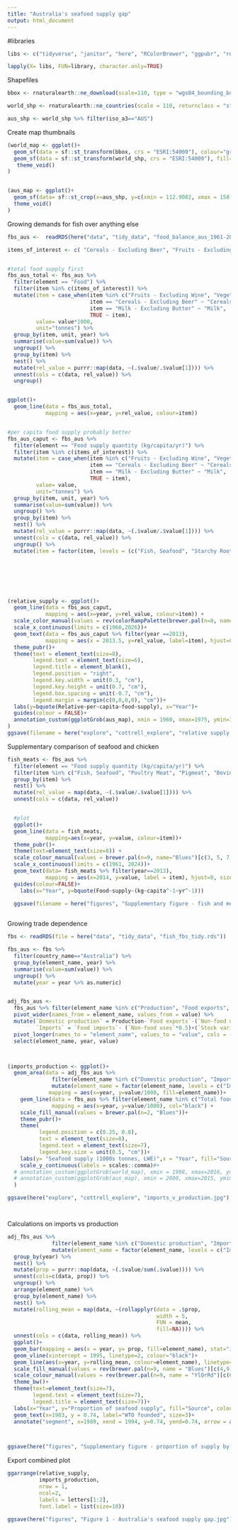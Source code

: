 ```yaml
---
title: "Australia's seafood supply gap"
output: html_document
---
```


#libraries
```r

libs <- c("tidyverse", "janitor", "here", "RColorBrewer", "ggpubr", "rnaturalearth", "zoo")

lapply(X= libs, FUN=library, character.only=TRUE)


```

Shapefiles
```r

bbox <- rnaturalearth::ne_download(scale=110, type = "wgs84_bounding_box",  category = "physical" , returnclass = "sf")

world_shp <- rnaturalearth::ne_countries(scale = 110, returnclass = "sf")

aus_shp <- world_shp %>% filter(iso_a3=="AUS")

```

Create map thumbnails
```r

(world_map <- ggplot()+
  geom_sf(data = sf::st_transform(bbox, crs = "ESRI:54009"), colour="grey50", fill=NA, size=0.1)+
  geom_sf(data = sf::st_transform(world_shp, crs = "ESRI:54009"), fill="grey50", colour=NA, size=0.1)+
   theme_void()
)


(aus_map <- ggplot()+
  geom_sf(data= sf::st_crop(x=aus_shp, y=c(xmin = 112.9082, xmax = 158.9589, ymin=-45, ymax=-10.05176)), fill="grey50", colour=NA)+
  theme_void()
)
```


Growing demands for fish over anything else

```r

fbs_aus <-  readRDS(here("data", "tidy_data", "food_balance_aus_1961-2013.rds"))

items_of_interest <- c( "Cereals - Excluding Beer", "Fruits - Excluding Wine",  "Starchy Roots" ,"Vegetables", "Fish, Seafood",   "Meat" , "Eggs", "Milk - Excluding Butter")


#total food supply first
fbs_aus_total <- fbs_aus %>% 
  filter(element == "Food") %>%
  filter(item %in% c(items_of_interest)) %>% 
  mutate(item = case_when(item %in% c("Fruits - Excluding Wine", "Vegetables") ~ "Fruits, Vegetables",
                          item == "Cereals - Excluding Beer" ~ "Cereals",
                          item == "Milk - Excluding Butter" ~ "Milk",
                          TRUE ~ item),
         value= value*1000, 
         unit="tonnes") %>% 
  group_by(item, unit, year) %>% 
  summarise(value=sum(value)) %>% 
  ungroup() %>% 
  group_by(item) %>% 
  nest() %>% 
  mutate(rel_value = purrr::map(data, ~(.$value/.$value[1]))) %>% 
  unnest(cols = c(data, rel_value)) %>% 
  ungroup()


ggplot()+
  geom_line(data = fbs_aus_total,
            mapping = aes(x=year, y=rel_value, colour=item))


#per capita food supply probably better
fbs_aus_caput <- fbs_aus %>% 
  filter(element == "Food supply quantity (kg/capita/yr)") %>%
  filter(item %in% c(items_of_interest)) %>% 
  mutate(item = case_when(item %in% c("Fruits - Excluding Wine", "Vegetables") ~ "Fruits, Vegetables",
                          item == "Cereals - Excluding Beer" ~ "Cereals",
                          item == "Milk - Excluding Butter" ~ "Milk",
                          TRUE ~ item),
         value= value, 
         unit="tonnes") %>% 
  group_by(item, unit, year) %>% 
  summarise(value=sum(value)) %>% 
  ungroup() %>% 
  group_by(item) %>% 
  nest() %>% 
  mutate(rel_value = purrr::map(data, ~(.$value/.$value[1]))) %>% 
  unnest(cols = c(data, rel_value)) %>% 
  ungroup() %>% 
  mutate(item = factor(item, levels = (c("Fish, Seafood", "Starchy Roots", "Fruits, Vegetables", "Meat", "Milk", "Cereals", "Eggs"))))







(relative_supply <- ggplot()+
  geom_line(data = fbs_aus_caput,
            mapping = aes(x=year, y=rel_value, colour=item)) +
  scale_color_manual(values = rev(colorRampPalette(brewer.pal(n=8, name = "GnBu"))(12)[3:12]))+
  scale_x_continuous(limits = c(1960,2026))+
  geom_text(data = fbs_aus_caput %>% filter(year ==2013),
            mapping = aes(x = 2013.5, y=rel_value, label=item), hjust=0, size=2)+
  theme_pubr()+
  theme(text = element_text(size=8),
        legend.text = element_text(size=6),
        legend.title = element_blank(),
        legend.position = "right",
        legend.key.width = unit(0.3, "cm"), 
        legend.key.height = unit(0.7, "cm"),
        legend.box.spacing = unit(-0.7, "cm"),
        legend.margin = margin(c(0,0,0,0), "cm"))+
  labs(y=bquote(Relative~per~capita~food~supply), x="Year")+
  guides(colour = FALSE)+
  annotation_custom(ggplotGrob(aus_map), xmin = 1960, xmax=1975, ymin=1.7, ymax=2.2)
)
ggsave(filename = here("explore", "cottrell_explore", "relative supply change.jpg"), device="jpg", dpi = 300, width = 9, height = 7, units = "cm")


```
Supplementary comparison of seafood and chicken
```r

fish_meats <- fbs_aus %>% 
  filter(element == "Food supply quantity (kg/capita/yr)") %>%
  filter(item %in% c("Fish, Seafood", "Poultry Meat", "Pigmeat", "Bovine Meat")) %>%
  group_by(item) %>% 
  nest() %>% 
  mutate(rel_value = map(data, ~(.$value/.$value[1]))) %>% 
  unnest(cols = c(data, rel_value))


  #plot
  ggplot()+
  geom_line(data = fish_meats, 
            mapping=aes(x=year, y=value, colour=item))+
  theme_pubr()+
  theme(text=element_text(size=8)) +
  scale_colour_manual(values = brewer.pal(n=9, name="Blues")[c(3, 5, 7, 9)])+
  scale_x_continuous(limits = c(1961, 2024))+
  geom_text(data= fish_meats %>% filter(year==2013),
            mapping = aes(x=2014, y=value, label = item), hjust=0, size=1.8)+
  guides(colour=FALSE)+
    labs(x="Year", y=bquote(Food~supply~(kg~capita^-1~yr^-1)))
  
  ggsave(filename = here("figures", "Supplementary figure - fish and meat consumption rates.jpg"), device="jpg", dpi = 600, width = 9, height=7, units = "cm")



```



Growing trade dependence

```r

fbs <- readRDS(file = here("data", "tidy_data", "fish_fbs_tidy.rds")) 

fbs_aus <- fbs %>% 
  filter(country_name=="Australia") %>% 
  group_by(element_name, year) %>% 
  summarise(value=sum(value)) %>% 
  ungroup() %>% 
  mutate(year = year %>% as.numeric)


adj_fbs_aus <- 
  fbs_aus %>% filter(element_name %in% c("Production", "Food exports", "Stock variations", "Non-food uses", "Total food supply", "Food imports")) %>% 
  pivot_wider(names_from = element_name, values_from = value) %>% 
  mutate(`Domestic production` = Production-`Food exports`-(`Non-food uses`*0.5)+(`Stock variations`*0.5), #adj production by half of non food use and stock variations
         `Imports` = `Food imports`- (`Non-food uses`*0.5)+(`Stock variations`*0.5)) %>% #adj imports by half of non food uses and stock variations
  pivot_longer(names_to = "element_name", values_to = "value", cols = -year) %>% 
  select(element_name, year, value) 



(imports_production <- ggplot()+
  geom_area(data = adj_fbs_aus %>% 
              filter(element_name %in% c("Domestic production", "Imports")) %>% 
              mutate(element_name = factor(element_name, levels = c("Imports", "Domestic production"))),
             mapping = aes(x=year, y=value/1000, fill=element_name))+
    geom_line(data = fbs_aus %>% filter(element_name %in% c("Total food supply")),
              mapping = aes(x=year, y=value/1000), col="black") +
    scale_fill_manual(values = brewer.pal(n=2, "Blues"))+
    theme_pubr()+
    theme(
          legend.position = c(0.25, 0.8),
          text = element_text(size=8),
          legend.text = element_text(size=7),
          legend.key.size = unit(0.5, "cm"))+
    labs(y= "Seafood supply (1000s tonnes, LWE)",x = "Year", fill="Source")+
    scale_y_continuous(labels = scales::comma)#+
  # annotation_custom(ggplotGrob(world_map), xmin = 1998, xmax=2016, ymin = 220, ymax=400)+
  # annotation_custom(ggplotGrob(aus_map), xmin = 2000, xmax=2015, ymin = 10, ymax=145)
  )

ggsave(here("explore", "cottrell_explore", "imports_v_production.jpg"), device="jpg", dpi=300, width=9, height=7, units="cm")




```

Calculations on imports vs production
```r



adj_fbs_aus %>% 
              filter(element_name %in% c("Domestic production", "Imports")) %>% 
              mutate(element_name = factor(element_name, levels = c("Imports", "Domestic production"))) %>% 
  group_by(year) %>% 
  nest() %>% 
  mutate(prop = purrr::map(data, ~(.$value/sum(.$value)))) %>% 
  unnest(cols=c(data, prop)) %>% 
  ungroup() %>% 
  arrange(element_name) %>% 
  group_by(element_name) %>% 
  nest() %>% 
  mutate(rolling_mean = map(data, ~(rollapplyr(data = .$prop,
                                               width = 5, 
                                               FUN = mean, 
                                               fill=NA)))) %>% 
  unnest(cols = c(data, rolling_mean)) %>% 
  ggplot()+
  geom_bar(mapping = aes(x = year, y= prop, fill=element_name), stat="identity", position="dodge")+
  geom_vline(xintercept = 1995, linetype=2, colour="black")+
  geom_line(aes(x=year, y=rolling_mean, colour=element_name), linetype=1)+
  scale_fill_manual(values = rev(brewer.pal(n=9, name = "Blues")[c(4,9)]))+
  scale_colour_manual(values = rev(brewer.pal(n=9, name = "YlOrRd")[c(6,9)]))+
  theme_bw()+
  theme(text=element_text(size=7),
        legend.text = element_text(size=7),
        legend.title = element_text(size=7))+
  labs(x="Year", y="Proportion of seafood supply", fill="Source", colour="Five-year mean")+
  geom_text(x=1983, y = 0.74, label="WTO founded", size=3)+
  annotate("segment", x=1989, xend = 1994, y=0.74, yend=0.74, arrow = arrow(ends = "last", length = unit(0.3, "cm")))



ggsave(here("figures", "Supplementary figure - proportion of supply by source.jpg"), device = "jpg", dpi=600, width = 15, height=7, units = "cm")

```


Export combined plot
```r

ggarrange(relative_supply,
          imports_production,
          nrow = 1,
          ncol=2, 
          labels = letters[1:2],
          font.label = list(size=10))

ggsave(here("figures", "Figure 1 - Australia's seafood supply gap.jpg"), device = "jpg", dpi=600, width = 18, height = 7, units = "cm")


```


